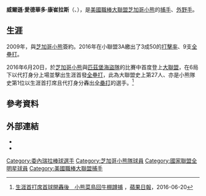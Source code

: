 {{Infobox baseball biography
| name        = 威爾遜·康崔拉斯<br />Willson Contreras
| image       = Willson Contreras on May 9, 2016.jpg
| image_size  = 
| caption     = 2016年的康崔拉斯
| team        = 芝加哥小熊
| number      = 40
| position    = [[捕手|捕手]]
| birth_date  = {{birth date and age|mf=yes|1992|5|13}}
| birth_place = {{VEN}}[[卡拉波波州|卡拉波波州]][[卡貝略港|卡貝略港]]
| bats        = 右
| throws      = 右
| debutleague = 美國職棒大聯盟
| debutdate   = 6月17日
| debutyear   = 2016年
| debutteam   = 芝加哥小熊
| statyear    = 2021年球季
| statleague  = 美國職棒大聯盟
| stat1label  = [[打擊率|打擊率]]
| stat1value  = .259
| stat2label  = [[全壘打|全壘打]]
| stat2value  = 95
| stat3label  = [[打點|打點]]
| stat3value  = 310
| teams =
* [[芝加哥小熊|芝加哥小熊]] ({{mlby|2016}}–)
|highlights=
* 2×[[美國職棒大聯盟全明星賽|全明星賽]] ([[2018年美國職棒大聯盟全明星賽|2018]],[[2019年美國職棒大聯盟全明星賽|2019]])
* [[世界大賽|世界大賽]]冠軍 ([[2016年世界大賽|2016]])
* 大聯盟首打席敲出全壘打
}}

'''威爾遜·愛德華多·康崔拉斯'''（{{lang-es|Willson Eduardo Contreras}}、{{bd|1992年|12月1日|catIdx=Contreras}}），是[[美國職棒大聯盟|美國職棒大聯盟]][[芝加哥小熊|芝加哥小熊]]的[[捕手|捕手]]、[[外野手|外野手]]。

==生涯==
2009年，與[[芝加哥小熊|芝加哥小熊]]簽約。2016年在小聯盟3A繳出了3成50的[[打擊率|打擊率]]、9支[[全壘打|全壘打]]。

2016年6月20日，於[[芝加哥小熊|芝加哥小熊]]與[[匹茲堡海盜隊|匹茲堡海盜隊]]的比賽中首度登上[[大聯盟|大聯盟]]，在6局下以代打身分上場並擊出生涯首發[[全壘打|全壘打]]，此為大聯盟史上第27人、亦是小熊隊史第1位以生涯首打席且代打身分轟出[[全壘打|全壘打]]的選手。<ref>[http://www.appledaily.com.tw/realtimenews/article/new/20160620/889948/ 生涯首打席首球開轟後　小熊菜鳥回牛棚蹲捕] {{Wayback|url=http://www.appledaily.com.tw/realtimenews/article/new/20160620/889948/ |date=20161023200949 }}，[[蘋果日報|蘋果日報]]，2016-06-20</ref>

==參考資料==
{{Reflist}}

==外部連結==
*{{Baseballstats|mlb=575929|espn=32532|br=c/contrwi01|fangraphs=11609|cube=Willson-Contreras|brm=contre002wil}}
*{{Twitter|name=willson contreras}}


{{2016年芝加哥小熊}}
{{芝加哥小熊隊當前登錄名單}}
{{DEFAULTSORT:Willson Contreras}}
[[Category:委內瑞拉棒球選手|Category:委內瑞拉棒球選手]]
[[Category:芝加哥小熊隊球員|Category:芝加哥小熊隊球員]]
[[Category:國家聯盟全明星球員|Category:國家聯盟全明星球員]]
[[Category:美國職棒大聯盟捕手|Category:美國職棒大聯盟捕手]]